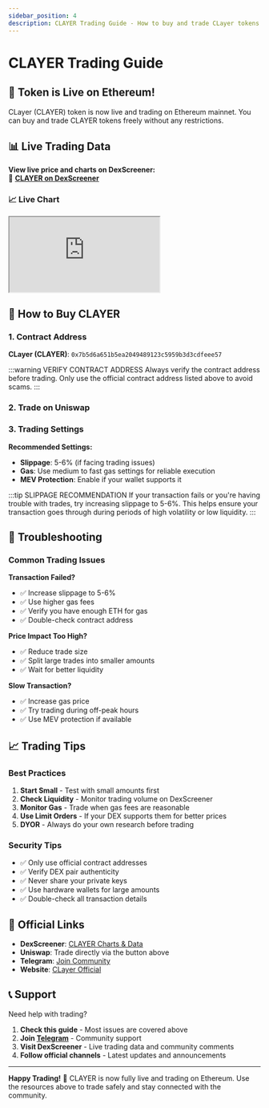 ```yaml
---
sidebar_position: 4
description: CLAYER Trading Guide - How to buy and trade CLayer tokens on Ethereum with slippage recommendations and useful links.
---
```



# CLAYER Trading Guide

## 🚀 Token is Live on Ethereum!

CLayer (CLAYER) token is now live and trading on Ethereum mainnet. You can buy and trade CLAYER tokens freely without any restrictions.

## 📊 Live Trading Data

**View live price and charts on DexScreener:**  
🔗 [**CLAYER on DexScreener**](https://dexscreener.com/ethereum/0x7b5d6a651b5ea2049489123c5959b3d3cdfeee57)

### 📈 Live Chart

<style>{`
#dexscreener-embed {
  position: relative;
  width: 100%;
  padding-bottom: 125%;
  margin: 30px 0;
  border-radius: 8px;
  overflow: hidden;
}
@media(min-width: 1400px) {
  #dexscreener-embed {
    padding-bottom: 65%;
  }
}
#dexscreener-embed iframe {
  position: absolute;
  width: 100%;
  height: 100%;
  top: 0;
  left: 0;
  border: 0;
}
`}</style>

<div id="dexscreener-embed">
  <iframe 
    src="https://dexscreener.com/ethereum/0x7b5d6a651b5ea2049489123c5959b3d3cdfeee57?embed=1&loadChartSettings=0&trades=0&tabs=0&info=0&chartLeftToolbar=0&chartTheme=dark&theme=dark&chartStyle=0&chartType=usd&interval=15"
    title="CLAYER Live Trading Chart on DexScreener">
  </iframe>
</div>

## 🛒 How to Buy CLAYER

### 1. **Contract Address**
**CLayer (CLAYER)**: `0x7b5d6a651b5ea2049489123c5959b3d3cdfeee57`

:::warning VERIFY CONTRACT ADDRESS
Always verify the contract address before trading. Only use the official contract address listed above to avoid scams.
:::

### 2. **Trade on Uniswap**

<UniswapBuyButton />

### 3. **Trading Settings**

**Recommended Settings:**
- **Slippage**: 5-6% (if facing trading issues)
- **Gas**: Use medium to fast gas settings for reliable execution
- **MEV Protection**: Enable if your wallet supports it

:::tip SLIPPAGE RECOMMENDATION
If your transaction fails or you're having trouble with trades, try increasing slippage to 5-6%. This helps ensure your transaction goes through during periods of high volatility or low liquidity.
:::

## 🔧 Troubleshooting

### Common Trading Issues

**Transaction Failed?**
- ✅ Increase slippage to 5-6%
- ✅ Use higher gas fees
- ✅ Verify you have enough ETH for gas
- ✅ Double-check contract address

**Price Impact Too High?**
- ✅ Reduce trade size
- ✅ Split large trades into smaller amounts
- ✅ Wait for better liquidity

**Slow Transaction?**
- ✅ Increase gas price
- ✅ Try trading during off-peak hours
- ✅ Use MEV protection if available

## 📈 Trading Tips

### Best Practices
1. **Start Small** - Test with small amounts first
2. **Check Liquidity** - Monitor trading volume on DexScreener
3. **Monitor Gas** - Trade when gas fees are reasonable
4. **Use Limit Orders** - If your DEX supports them for better prices
5. **DYOR** - Always do your own research before trading

### Security Tips
- ✅ Only use official contract addresses
- ✅ Verify DEX pair authenticity
- ✅ Never share your private keys
- ✅ Use hardware wallets for large amounts
- ✅ Double-check all transaction details

## 🔗 Official Links

- **DexScreener**: [CLAYER Charts & Data](https://dexscreener.com/ethereum/0x7b5d6a651b5ea2049489123c5959b3d3cdfeee57)
- **Uniswap**: Trade directly via the button above
- **Telegram**: [Join Community](https://t.me/clayer_io)
- **Website**: [CLayer Official](https://clayer.io)

## 📞 Support

Need help with trading?

1. **Check this guide** - Most issues are covered above
2. **Join [Telegram](https://t.me/clayer_io)** - Community support
3. **Visit DexScreener** - Live trading data and community comments
4. **Follow official channels** - Latest updates and announcements

---

**Happy Trading!** 🎉 CLAYER is now fully live and trading on Ethereum. Use the resources above to trade safely and stay connected with the community. 